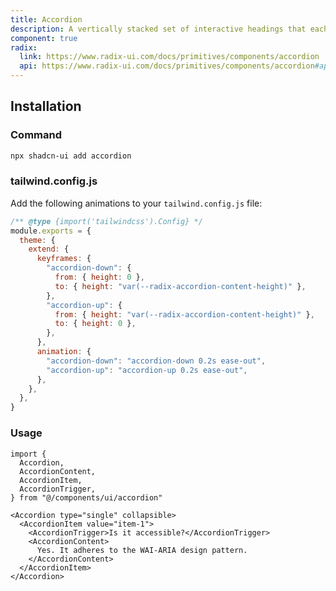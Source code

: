 ```yaml
---
title: Accordion
description: A vertically stacked set of interactive headings that each reveal a section of content.
component: true
radix:
  link: https://www.radix-ui.com/docs/primitives/components/accordion
  api: https://www.radix-ui.com/docs/primitives/components/accordion#api-reference
---
```


<ComponentPreview
  name="accordion-demo"
  className="[&_.preview>[data-orientation=vertical]]:sm:max-w-[70%]"
/>

## Installation

<Steps>

### Command

```bash
npx shadcn-ui add accordion
```

### tailwind.config.js

Add the following animations to your `tailwind.config.js` file:

```js title="tailwind.config.js" {5-18}
/** @type {import('tailwindcss').Config} */
module.exports = {
  theme: {
    extend: {
      keyframes: {
        "accordion-down": {
          from: { height: 0 },
          to: { height: "var(--radix-accordion-content-height)" },
        },
        "accordion-up": {
          from: { height: "var(--radix-accordion-content-height)" },
          to: { height: 0 },
        },
      },
      animation: {
        "accordion-down": "accordion-down 0.2s ease-out",
        "accordion-up": "accordion-up 0.2s ease-out",
      },
    },
  },
}
```

### Usage

```tsx
import {
  Accordion,
  AccordionContent,
  AccordionItem,
  AccordionTrigger,
} from "@/components/ui/accordion"
```

```tsx
<Accordion type="single" collapsible>
  <AccordionItem value="item-1">
    <AccordionTrigger>Is it accessible?</AccordionTrigger>
    <AccordionContent>
      Yes. It adheres to the WAI-ARIA design pattern.
    </AccordionContent>
  </AccordionItem>
</Accordion>
```

</Steps>
